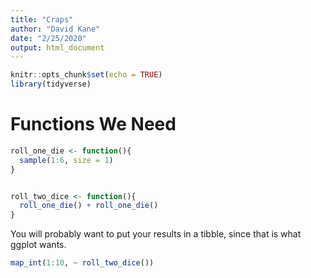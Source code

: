 ```yaml
---
title: "Craps"
author: "David Kane"
date: "2/25/2020"
output: html_document
---
```


```r
knitr::opts_chunk$set(echo = TRUE)
library(tidyverse)
```


# Functions We Need

```r
roll_one_die <- function(){
  sample(1:6, size = 1)
}


roll_two_dice <- function(){
  roll_one_die() + roll_one_die()
}

```

You will probably want to put your results in a tibble, since that is what ggplot wants.


```r
map_int(1:10, ~ roll_two_dice())
```


